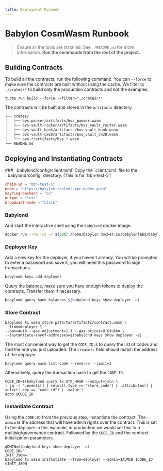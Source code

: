 ```yaml
---
title: Deployment Runbook
---
```



# Babylon CosmWasm Runbook

> Ensure all the tools are installed. See `./README.md` for more information.
> **Run the commands from the root of the project.**

## Building Contracts

To build all the contracts, run the following command.
You can `--force` to make sure the contracts are built without using the cache.
We filter to `./crates/*` to build only the production contracts and not the examples.

```shell
turbo run build --force --filter="./crates/*"
```

The contracts will be built and stored in the `artifacts` directory.

```txt
├── crates/
│   ├── bvs-pauser/artifacts/bvs_pauser.wasm
│   ├── bvs-vault-router/artifacts/bvs_vault_router.wasm
│   ├── bvs-vault-bank/artifacts/bvs_vault_bank.wasm
│   ├── bvs-vault-cw20/artifacts/bvs_vault_cw20.wasm
│   └── bvs-*/artifacts/bvs_*.wasm
└── README.md
```

## Deploying and Instantiating Contracts

<Steps>
  ### `.babylond/config/client.toml`
  Copy the `client.toml` file to the `.babylond/config` directory. (This is for `bbn-test-5`)

```toml filename=".babylond/config/client.toml" copy
chain-id = "bbn-test-5"
node = "https://babylon-testnet-rpc.nodes.guru"
keyring-backend = "os"
output = "text"
broadcast-mode = "block"
```

### Babylond

And start the interactive shell using the `babylond` docker image.

```sh
docker run --rm -it -v $(pwd):/home/babylon docker.io/babylonlabs/babylond:v1.0.0-rc.6 sh
```

### Deployer Key

Add a new key for the deployer, if you haven't already.
You will be prompted to enter a password and save it, you will need this password to sign transactions.

```sh
babylond keys add deployer
```

Query the balance, make sure you have enough tokens to deploy the contracts.
Transfer them if necessary.

```sh
babylond query bank balances $(babylond keys show deployer -a)
```

### Store Contract

```shell
babylond tx wasm store path/to/artifacts/contract.wasm \
--from=deployer \
--gas=auto --gas-adjustment=1.3 --gas-prices=0.01ubbn \
--instantiate-anyof-addresses=$(babylond keys show deployer -a)
```

The most convenient way to get the `CODE_ID` is to query the list of codes and find the one you just uploaded.
The `creator:` field should match the address of the deployer.

```shell
babylond query wasm list-code --reverse --limit=3
```

Alternatively, query the transaction hash to get the `CODE_ID`.

```shell
CODE_ID=$(babylond query tx $TX_HASH --output=json \
| jq -r '.events[] | select(.type == "store_code") | .attributes[] | select(.key == "code_id") | .value')
echo $CODE_ID
```

### Instantiate Contract

Using the `CODE_ID` from the previous step, instantiate the contract.
The `--admin` is the address that will have admin rights over the contract.
This is set to the deployer in this example, in production we would set this to a multisig/governance contract.
Followed by the `CODE_ID` and the contract initialization parameters.

```shell
ADMIN=$(babylond keys show deployer -a)
CODE_ID=''
INIT_JSON=''
babylond tx wasm instantiate --from=deployer --admin=$ADMIN $CODE_ID $INIT_JSON
```

</Steps>
